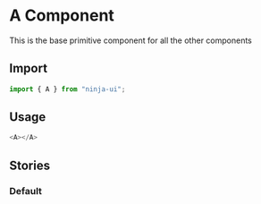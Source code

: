 
# A Component

This is the base primitive component for all the other components

## Import

```js
import { A } from "ninja-ui";
```

## Usage

```js
<A></A>
```

<Props of={A} />

## Stories

### Default

<Preview>
  <Story id="design-system-elements-a--default" />
</Preview>